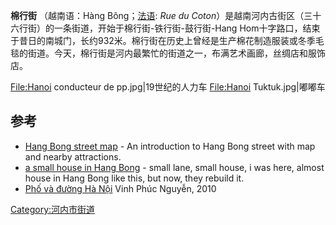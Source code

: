 {{Infobox street
| name         = 棉行街
| native_name  = Hàng Bông
| image        = PhoHangBong-09122008451.jpg
| image_size   = 250px
| caption      = 
| former_names = 
| postal_code  = 10
| addresses    = [[河内|河内]][[还剑郡|还剑郡]] 
| length_m     = 932
| width        = 14米
| coordinates  = {{coord|21|1|50.35|N|105|50|52.83|E|type:landmark|display=inline,title}}
}}
'''棉行街''' （越南语：Hàng Bông；[[法语|法语]]: ''Rue du Coton''）是越南河内古街区（三十六行街）的一条街道，开始于棉行街-铁行街-鼓行街-Hang Hom十字路口，结束于昔日的南城门，长约932米。棉行街在历史上曾经是生产棉花制造服装或冬季毛毯的街道。今天，棉行街是河内最繁忙的街道之一，布满艺术画廊，丝绸店和服饰店。 

<gallery>
File:Hanoi conducteur de pp.jpg|19世纪的人力车
File:Hanoi Tuktuk.jpg|嘟嘟车
</gallery>

==参考==
{{reflist}}
* [http://www.vietnamonline.com/maps/hanoi/hang-bong-street.html Hang Bong street map] {{Wayback|url=http://www.vietnamonline.com/maps/hanoi/hang-bong-street.html |date=20140424112816 }}- An introduction to Hang Bong street with map and nearby attractions.
* [http://moivaonhatoi.com/149-thiet-ke-phong-khach-lien-phong-ngu-co-gac-xep-tren-pho-co.html a small house in Hang Bong] {{Wayback|url=http://moivaonhatoi.com/149-thiet-ke-phong-khach-lien-phong-ngu-co-gac-xep-tren-pho-co.html |date=20140208161256 }}- small lane, small house, i was here, almost house in Hang Bong like this, but now, they rebuild it.
* [http://books.google.com.vn/books?id=_yTuugAACAAJ&hl=vi Phố và đường Hà Nội]{{dead link|date=2018年1月 |bot=InternetArchiveBot |fix-attempted=yes }} Vinh Phúc Nguyễn, 2010
[[Category:河内市街道|Category:河内市街道]]